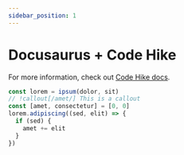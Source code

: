 ```yaml
---
sidebar_position: 1
---
```


# Docusaurus + Code Hike

For more information, check out [Code Hike docs](https://codehike.org/docs).

```js
const lorem = ipsum(dolor, sit)
// !callout[/amet/] This is a callout
const [amet, consectetur] = [0, 0]
lorem.adipiscing((sed, elit) => {
  if (sed) {
    amet += elit
  }
})
```
